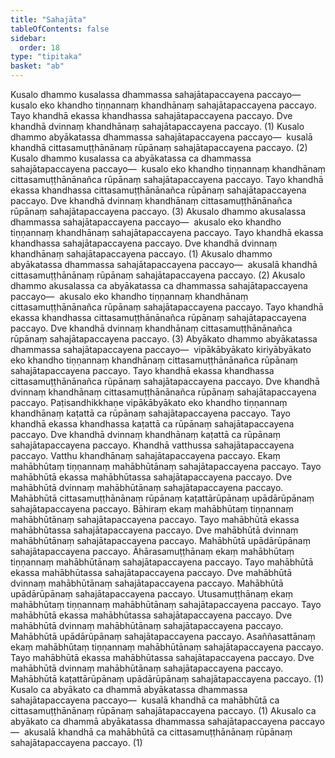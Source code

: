 ```yaml
---
title: "Sahajāta"
tableOfContents: false
sidebar:
  order: 18
type: "tipitaka"
basket: "ab"
---
```



<DynamicBreadcrumb />

<Division number="283">

<Paragraph number="868">
Kusalo dhammo kusalassa dhammassa sahajātapaccayena paccayo—  kusalo eko khandho tiṇṇannaṃ khandhānaṃ sahajātapaccayena paccayo. Tayo khandhā ekassa khandhassa sahajātapaccayena paccayo. Dve khandhā dvinnaṃ khandhānaṃ sahajātapaccayena paccayo. (1)
</Paragraph>

<Paragraph number="869">
Kusalo dhammo abyākatassa dhammassa sahajātapaccayena paccayo—  kusalā khandhā cittasamuṭṭhānānaṃ rūpānaṃ sahajātapaccayena paccayo. (2)
</Paragraph>

<Paragraph number="870">
Kusalo dhammo kusalassa ca abyākatassa ca dhammassa sahajātapaccayena paccayo—  kusalo eko khandho tiṇṇannaṃ khandhānaṃ cittasamuṭṭhānānañca rūpānaṃ sahajātapaccayena paccayo. Tayo khandhā ekassa khandhassa cittasamuṭṭhānānañca rūpānaṃ sahajātapaccayena paccayo. Dve khandhā dvinnaṃ khandhānaṃ cittasamuṭṭhānānañca rūpānaṃ sahajātapaccayena paccayo. (3)
</Paragraph>

<Paragraph number="871">
Akusalo dhammo akusalassa dhammassa sahajātapaccayena paccayo—  akusalo eko khandho tiṇṇannaṃ khandhānaṃ sahajātapaccayena paccayo. Tayo khandhā ekassa khandhassa sahajātapaccayena paccayo. Dve khandhā dvinnaṃ khandhānaṃ sahajātapaccayena paccayo. (1)
</Paragraph>

<Paragraph number="872">
Akusalo dhammo abyākatassa dhammassa sahajātapaccayena paccayo—  akusalā khandhā cittasamuṭṭhānānaṃ rūpānaṃ sahajātapaccayena paccayo. (2)
</Paragraph>

<Paragraph number="873">
Akusalo dhammo akusalassa ca abyākatassa ca dhammassa sahajātapaccayena paccayo—  akusalo eko khandho tiṇṇannaṃ khandhānaṃ cittasamuṭṭhānānañca rūpānaṃ sahajātapaccayena paccayo. Tayo khandhā ekassa khandhassa cittasamuṭṭhānānañca rūpānaṃ sahajātapaccayena paccayo. Dve khandhā dvinnaṃ khandhānaṃ cittasamuṭṭhānānañca rūpānaṃ sahajātapaccayena paccayo. (3)
</Paragraph>

<Paragraph number="874">
Abyākato dhammo abyākatassa dhammassa sahajātapaccayena paccayo—  vipākābyākato kiriyābyākato eko khandho tiṇṇannaṃ khandhānaṃ cittasamuṭṭhānānañca rūpānaṃ sahajātapaccayena paccayo. Tayo khandhā ekassa khandhassa cittasamuṭṭhānānañca rūpānaṃ sahajātapaccayena paccayo. Dve khandhā dvinnaṃ khandhānaṃ cittasamuṭṭhānānañca rūpānaṃ sahajātapaccayena paccayo. Paṭisandhikkhaṇe vipākābyākato eko khandho tiṇṇannaṃ khandhānaṃ kaṭattā ca rūpānaṃ sahajātapaccayena paccayo. Tayo khandhā ekassa khandhassa kaṭattā ca rūpānaṃ sahajātapaccayena paccayo. Dve khandhā dvinnaṃ khandhānaṃ kaṭattā ca rūpānaṃ sahajātapaccayena paccayo. Khandhā vatthussa sahajātapaccayena paccayo. Vatthu khandhānaṃ sahajātapaccayena paccayo. Ekaṃ mahābhūtaṃ tiṇṇannaṃ mahābhūtānaṃ sahajātapaccayena paccayo. Tayo mahābhūtā ekassa mahābhūtassa sahajātapaccayena paccayo. Dve mahābhūtā dvinnaṃ mahābhūtānaṃ sahajātapaccayena paccayo. Mahābhūtā cittasamuṭṭhānānaṃ rūpānaṃ kaṭattārūpānaṃ upādārūpānaṃ sahajātapaccayena paccayo. Bāhiraṃ ekaṃ mahābhūtaṃ tiṇṇannaṃ mahābhūtānaṃ sahajātapaccayena paccayo. Tayo mahābhūtā ekassa mahābhūtassa sahajātapaccayena paccayo. Dve mahābhūtā dvinnaṃ mahābhūtānaṃ sahajātapaccayena paccayo. Mahābhūtā upādārūpānaṃ sahajātapaccayena paccayo. Āhārasamuṭṭhānaṃ ekaṃ mahābhūtaṃ tiṇṇannaṃ mahābhūtānaṃ sahajātapaccayena paccayo. Tayo mahābhūtā ekassa mahābhūtassa sahajātapaccayena paccayo. Dve mahābhūtā dvinnaṃ mahābhūtānaṃ sahajātapaccayena paccayo. Mahābhūtā upādārūpānaṃ sahajātapaccayena paccayo. Utusamuṭṭhānaṃ ekaṃ mahābhūtaṃ tiṇṇannaṃ mahābhūtānaṃ sahajātapaccayena paccayo. Tayo mahābhūtā ekassa mahābhūtassa sahajātapaccayena paccayo. Dve mahābhūtā dvinnaṃ mahābhūtānaṃ sahajātapaccayena paccayo. Mahābhūtā upādārūpānaṃ sahajātapaccayena paccayo. Asaññasattānaṃ ekaṃ mahābhūtaṃ tiṇṇannaṃ mahābhūtānaṃ sahajātapaccayena paccayo. Tayo mahābhūtā ekassa mahābhūtassa sahajātapaccayena paccayo. Dve mahābhūtā dvinnaṃ mahābhūtānaṃ sahajātapaccayena paccayo. Mahābhūtā kaṭattārūpānaṃ upādārūpānaṃ sahajātapaccayena paccayo. (1)
</Paragraph>

<Paragraph number="875">
Kusalo ca abyākato ca dhammā abyākatassa dhammassa sahajātapaccayena paccayo—  kusalā khandhā ca mahābhūtā ca cittasamuṭṭhānānaṃ rūpānaṃ sahajātapaccayena paccayo. (1)
</Paragraph>

<Paragraph number="876">
Akusalo ca abyākato ca dhammā abyākatassa dhammassa sahajātapaccayena paccayo—  akusalā khandhā ca mahābhūtā ca cittasamuṭṭhānānaṃ rūpānaṃ sahajātapaccayena paccayo. (1)
</Paragraph>
</Division>